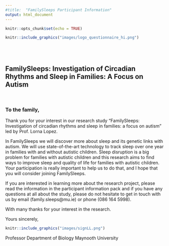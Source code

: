 ```yaml
---
#title:  "FamilySleeps Participant Information"
output: html_document
---
```


```r
knitr::opts_chunk$set(echo = TRUE)
```


```r
knitr::include_graphics("images/logo_questionnaire_hi.png")
```

<br><br> <!-- Add two line breaks -->

## FamilySleeps: Investigation of Circadian Rhythms and Sleep in Families: A Focus on Autism

&nbsp;  

### To the family, 
 

Thank you for your interest in our research study “FamilySleeps: Investigation of circadian rhythms and sleep in families: a focus on autism” led by Prof. Lorna Lopez.  
 
In FamilySleeps we will discover more about sleep and its genetic links with autism. We will use state-of-the-art technology to track sleep over one year in families with and without autistic children. Sleep disruption is a big problem for families with autistic children and this research aims to find ways to improve sleep and quality of life for families with autistic children. Your participation is really important to help us to do that, and I hope that you will consider joining FamilySleeps. 
 
 
If you are interested in learning more about the research project, please read the information in the participant information pack and if you have any questions at all about the study, please do not hesitate to get in touch with us by email (family.sleeps@mu.ie) or phone (086 164 5998).  
  
With many thanks for your interest in the research. 


Yours sincerely, 
  
```r
knitr::include_graphics("images/signLL.png")
```

 
Professor
Department of Biology
Maynooth University


